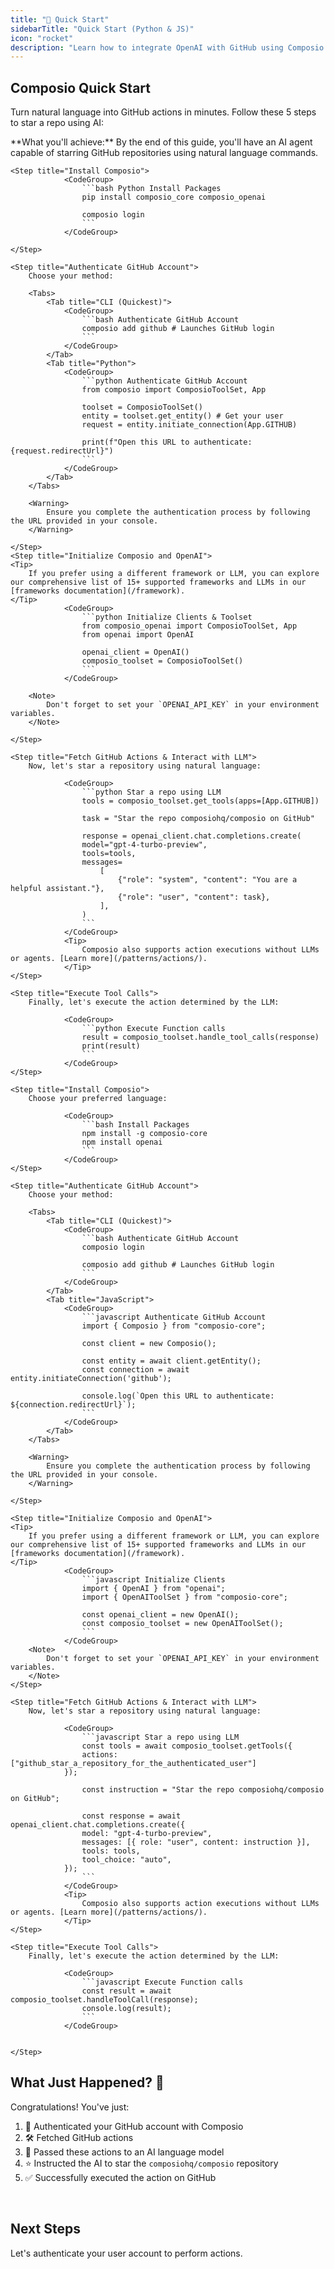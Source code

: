 ```yaml
---
title: "🚀 Quick Start"
sidebarTitle: "Quick Start (Python & JS)"
icon: "rocket"
description: "Learn how to integrate OpenAI with GitHub using Composio in just 5 minutes."
---
```


## Composio Quick Start

Turn natural language into GitHub actions in minutes. Follow these 5 steps to star a repo using AI:

<Info>
    **What you'll achieve:** By the end of this guide, you'll have an AI agent capable of starring GitHub repositories using natural language commands.
</Info>
<Tabs>
<Tab title="Python">
<Steps>

    <Step title="Install Composio">
                <CodeGroup>
                    ```bash Python Install Packages
                    pip install composio_core composio_openai

                    composio login
                    ```
                </CodeGroup>
                
    </Step>

    <Step title="Authenticate GitHub Account">
        Choose your method:

        <Tabs>
            <Tab title="CLI (Quickest)">
                <CodeGroup>
                    ```bash Authenticate GitHub Account
                    composio add github # Launches GitHub login
                    ```
                </CodeGroup>
            </Tab>
            <Tab title="Python">
                <CodeGroup>
                    ```python Authenticate GitHub Account
                    from composio import ComposioToolSet, App

                    toolset = ComposioToolSet()
                    entity = toolset.get_entity() # Get your user
                    request = entity.initiate_connection(App.GITHUB)

                    print(f"Open this URL to authenticate: {request.redirectUrl}")
                    ```
                </CodeGroup>
            </Tab>
        </Tabs>

        <Warning>
            Ensure you complete the authentication process by following the URL provided in your console.
        </Warning>

    </Step>
    <Step title="Initialize Composio and OpenAI">
    <Tip>
        If you prefer using a different framework or LLM, you can explore our comprehensive list of 15+ supported frameworks and LLMs in our [frameworks documentation](/framework).
    </Tip>
                <CodeGroup>
                    ```python Initialize Clients & Toolset
                    from composio_openai import ComposioToolSet, App
                    from openai import OpenAI

                    openai_client = OpenAI()
                    composio_toolset = ComposioToolSet()
                    ```
                </CodeGroup>

        <Note>
            Don't forget to set your `OPENAI_API_KEY` in your environment variables.
        </Note>

    </Step>

    <Step title="Fetch GitHub Actions & Interact with LLM">
        Now, let's star a repository using natural language:

                <CodeGroup>
                    ```python Star a repo using LLM
                    tools = composio_toolset.get_tools(apps=[App.GITHUB])

                    task = "Star the repo composiohq/composio on GitHub"

                    response = openai_client.chat.completions.create(
                    model="gpt-4-turbo-preview",
                    tools=tools,
                    messages=
                        [
                            {"role": "system", "content": "You are a helpful assistant."},
                            {"role": "user", "content": task},
                        ],
                    )
                    ```
                </CodeGroup>
                <Tip>
                    Composio also supports action executions without LLMs or agents. [Learn more](/patterns/actions/).
                </Tip>
    </Step>

    <Step title="Execute Tool Calls">
        Finally, let's execute the action determined by the LLM:

                <CodeGroup>
                    ```python Execute Function calls
                    result = composio_toolset.handle_tool_calls(response)
                    print(result)
                    ```
                </CodeGroup>
    </Step>

</Steps>

</Tab>

<Tab title="Javascript">
<Steps>

    <Step title="Install Composio">
        Choose your preferred language:

                <CodeGroup>
                    ```bash Install Packages
                    npm install -g composio-core
                    npm install openai
                    ```
                </CodeGroup>
    </Step>

    <Step title="Authenticate GitHub Account">
        Choose your method:

        <Tabs>
            <Tab title="CLI (Quickest)">
                <CodeGroup>
                    ```bash Authenticate GitHub Account
                    composio login
                    
                    composio add github # Launches GitHub login
                    ```
                </CodeGroup>
            </Tab>
            <Tab title="JavaScript">
                <CodeGroup>
                    ```javascript Authenticate GitHub Account
                    import { Composio } from "composio-core";

                    const client = new Composio();

                    const entity = await client.getEntity();
                    const connection = await entity.initiateConnection('github');

                    console.log(`Open this URL to authenticate: ${connection.redirectUrl}`);
                    ```
                </CodeGroup>
            </Tab>
        </Tabs>

        <Warning>
            Ensure you complete the authentication process by following the URL provided in your console.
        </Warning>

    </Step>

    <Step title="Initialize Composio and OpenAI">
    <Tip>
        If you prefer using a different framework or LLM, you can explore our comprehensive list of 15+ supported frameworks and LLMs in our [frameworks documentation](/framework).
    </Tip>
                <CodeGroup>
                    ```javascript Initialize Clients
                    import { OpenAI } from "openai";
                    import { OpenAIToolSet } from "composio-core";

                    const openai_client = new OpenAI();
                    const composio_toolset = new OpenAIToolSet();
                    ```
                </CodeGroup>
        <Note>
            Don't forget to set your `OPENAI_API_KEY` in your environment variables.
        </Note>
    </Step>

    <Step title="Fetch GitHub Actions & Interact with LLM">
        Now, let's star a repository using natural language:

                <CodeGroup>
                    ```javascript Star a repo using LLM
                    const tools = await composio_toolset.getTools({
                    actions: ["github_star_a_repository_for_the_authenticated_user"]
                });

                    const instruction = "Star the repo composiohq/composio on GitHub";

                    const response = await openai_client.chat.completions.create({
                    model: "gpt-4-turbo-preview",
                    messages: [{ role: "user", content: instruction }],
                    tools: tools,
                    tool_choice: "auto",
                });
                    ```
                </CodeGroup>
                <Tip>
                    Composio also supports action executions without LLMs or agents. [Learn more](/patterns/actions/).
                </Tip>
    </Step>

    <Step title="Execute Tool Calls">
        Finally, let's execute the action determined by the LLM:

                <CodeGroup>
                    ```javascript Execute Function calls
                    const result = await composio_toolset.handleToolCall(response);
                    console.log(result);
                    ```
                </CodeGroup>


    </Step>

</Steps>

</Tab>
</Tabs>


## What Just Happened? 🎉

Congratulations! You've just:

1. 🔐 Authenticated your GitHub account with Composio
2. 🛠 Fetched GitHub actions 
3. 🧠 Passed these actions to an AI language model
4. ⭐ Instructed the AI to star the `composiohq/composio` repository
5. ✅ Successfully executed the action on GitHub

<br/>

## Next Steps
<CardGroup cols={1}>
<Card title="QuickStart - II" icon="user" href="/introduction/intro/quickstart_2">
    Let's authenticate your user account to perform actions.
</Card>
</CardGroup>